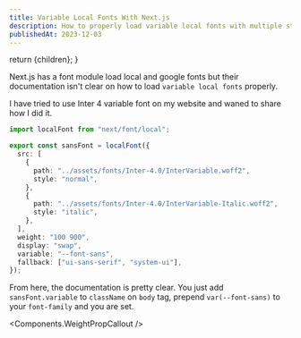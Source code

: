 ```yaml
---
title: Variable Local Fonts With Next.js
description: How to properly load variable local fonts with multiple style variants in Next.js?
publishedAt: 2023-12-03
---
```




  return <ContentLayout metadata={metadata}>{children}</ContentLayout>;
}

Next.js has a font module load local and google fonts but their documentation isn't clear on how to load `variable local fonts` properly.

I have tried to use Inter 4 variable font on my website and waned to share how I did it.

```ts showLineNumbers {14} title="font.ts"
import localFont from "next/font/local";

export const sansFont = localFont({
  src: [
    {
      path: "../assets/fonts/Inter-4.0/InterVariable.woff2",
      style: "normal",
    },
    {
      path: "../assets/fonts/Inter-4.0/InterVariable-Italic.woff2",
      style: "italic",
    },
  ],
  weight: "100 900",
  display: "swap",
  variable: "--font-sans",
  fallback: ["ui-sans-serif", "system-ui"],
});
```

From here, the documentation is pretty clear. You just add `sansFont.variable` to `className` on `body` tag, prepend `var(--font-sans)` to your `font-family` and you are set.

<Components.WeightPropCallout />
